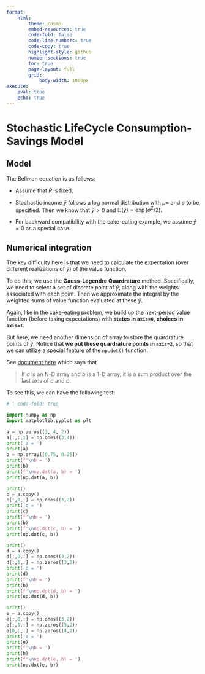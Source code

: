 ```yaml
---
format:
    html:
        theme: cosmo
        embed-resources: true
        code-fold: false 
        code-line-numbers: true
        code-copy: true
        highlight-style: github
        number-sections: true
        toc: true
        page-layout: full
        grid:
            body-width: 1000px
execute: 
    eval: true
    echo: true
---
```



# Stochastic LifeCycle Consumption-Savings Model

## Model

The Bellman equation is as follows:

\begin{equation}
V(M)=\max _{0 \leq c \leq M}\{u(c)+\beta \mathbb{E}_{\widetilde{R}, \widetilde{y}} V(\underbrace{\widetilde{R}(M-c)+\widetilde{y}}_{=M^{\prime}})\}
\end{equation}

-   Assume that $\widetilde{R}$ is fixed.

-   Stochastic income $\widetilde{y}$ follows a log normal distribution with $\mu=$ and $\sigma$ to be specified. Then we know that $\widetilde{y} > 0$ and $\mathbb{E}(\widetilde{y}) = \exp(\sigma^2/2)$.

-   For backward compatibility with the cake-eating example, we assume $\widetilde{y}=0$ as a special case.

## Numerical integration

The key difficulty here is that we need to calculate the expectation (over different realizations of $\widetilde{y}$) of the value function.

To do this, we use the **Gauss-Legendre Quardrature** method. Specifically, we need to select a set of discrete point of $\widetilde{y}$, along with the weights associated with each point. Then we approximate the integral by the weighted sums of value function evaluated at these $\widetilde{y}$.

Again, like in the cake-eating problem, we build up the next-period value function (before taking expectations) with **states in `axis=0`, choices in `axis=1`**.

But here, we need another dimension of array to store the quardrature points of $\widetilde{y}$. Notice that **we put these quardrature points in `axis=2`**, so that we can utilize a special feature of the `np.dot()` function.

See [document here](https://numpy.org/doc/stable/reference/generated/numpy.dot.html#numpy.dot) which says that

> If *a* is an N-D array and *b* is a 1-D array, it is a sum product over the last axis of *a* and *b*.

To see this, we can have the following test:

```python
# | code-fold: true

import numpy as np 
import matplotlib.pyplot as plt 

a = np.zeros((3, 4, 2))
a[:,:,1] = np.ones((3,4))
print('a = ')
print(a)
b = np.array([0.75, 0.25])
print(f'\nb = ')
print(b)
print(f'\nnp.dot(a, b) = ')
print(np.dot(a, b))

print()
c = a.copy()
c[:,0,:] = np.ones((3,2))
print('c = ')
print(c)
print(f'\nb = ')
print(b)
print(f'\nnp.dot(c, b) = ')
print(np.dot(c, b))

print()
d = a.copy()
d[:,0,:] = np.ones((3,2))
d[:,1,:] = np.zeros((3,2))
print('d = ')
print(d)
print(f'\nb = ')
print(b)
print(f'\nnp.dot(d, b) = ')
print(np.dot(d, b))

print()
e = a.copy()
e[:,0,:] = np.ones((3,2))
e[:,1,:] = np.zeros((3,2))
e[0,:,:] = np.zeros((4,2))
print('e = ')
print(e)
print(f'\nb = ')
print(b)
print(f'\nnp.dot(e, b) = ')
print(np.dot(e, b))
```